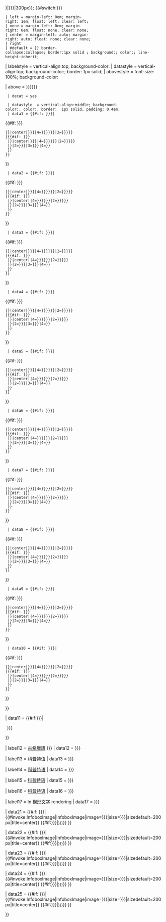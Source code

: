 {{infobox
| bodystyle = font-size:100%; width:{{#if:{{{width|{{{BREITE|}}}}}}|{{{width|{{{BREITE}}}}}}|300px}}; {{#switch:{{{position|{{{AUSRICHTUNG|right}}}}}}
 | left = margin-left: 0em; margin-right: 1em; float: left; clear: left;
 | none = margin-left: 0em; margin-right: 0em; float: none; clear: none;
 | center = margin-left: auto; margin-right: auto; float: none; clear: none;
 | right
 | #default = }} border-collapse:collapse; border:1px solid {{Portal:Egyptology/Colour6}}; background:{{Portal:Egyptology/Colour2}}; color:{{Portal:Egyptology/Colour6}}; line-height:inherit;

| labelstyle = vertical-align:top; background-color:{{Portal:Egyptology/Colour3}}
| datastyle  = vertical-align:top; background-color:{{Portal:Egyptology/Colour3}}; border: {{Portal:Egyptology/Colour6}} 1px solid;
| abovestyle = font-size: 100%; background-color:{{Portal:Egyptology/Colour1}}

| above = {{infobox|child=yes
  | title = {{{title|{{{TITEL|{{PAGENAME}}}}}}}}{{{expanded title|{{{TITEL-ERWEITERT|的[[圣书体]]}}}}}}
  | decat = yes <!-- remove from template:infobox tracking categories -->

  | datastyle  = vertical-align:middle; background-color:{{Portal:Egyptology/Colour2}}; color:{{Portal:Egyptology/Colour6}}; border: {{Portal:Egyptology/Colour6}} 1px solid; padding: 0.4em;
  | data1 = {{#if: {{{name|{{{NAME|}}}}}}|
{{#if: {{{name in cartouche|{{{NAME-IN-KARTUSCHE|}}}}}}
 |{{Hiero/cartouche|{{{name|{{{NAME}}}}}}|center|{{{name cartouche symbol|{{{NAME-KARTUSCHE-SYMBOL|}}}}}}|4={{{name determinative|{{{NAME-DETERMINATIV|}}}}}}}}{{br separated entries|1={{{name transcription|{{{NAME-TRANSKRIPTION|}}}}}}|2={{{name explanation|{{{NAME-ERKLÄRUNG|}}}}}}}}
 |{{#if: {{{name in Serekh|{{{NAME-IN-SERECH|}}}}}}
  |{{Hiero/Serech|{{{name|{{{NAME}}}}}}|center|{{{name Serekh symbol|{{{NAME-SERECH-SYMBOL|}}}}}}|4={{{name determinative|{{{NAME-DETERMINATIV|}}}}}}}}{{br separated entries|1={{{name transcription|{{{NAME-TRANSKRIPTION|}}}}}}|2={{{name explanation|{{{NAME-ERKLÄRUNG|}}}}}}}}
  |{{br separated entries|1={{{name|{{{NAME}}}}}}|2={{{name transcription|{{{NAME-TRANSKRIPTION|}}}}}}|3={{{name explanation|{{{NAME-ERKLÄRUNG|}}}}}}|4={{{name unicode|}}}}}
  }}
 }}
}}

  | data2 = {{#if: {{{name2|{{{NAME2|}}}}}}|
{{#if: {{{name2 in cartouche|{{{NAME2-IN-KARTUSCHE|}}}}}}
 |{{Hiero/cartouche|{{{name2|{{{NAME2}}}}}}|center|{{{name2 cartouche symbol|{{{NAME2-KARTUSCHE-SYMBOL|}}}}}}|4={{{name2 determinative|{{{NAME2-DETERMINATIV|}}}}}}}}{{br separated entries|1={{{name2 transcription|{{{NAME2-TRANSKRIPTION|}}}}}}|2={{{name2 explanation|{{{NAME2-ERKLÄRUNG|}}}}}}}}
 |{{#if: {{{name2 in Serekh|{{{NAME2-IN-SERECH|}}}}}}
  |{{Hiero/Serech|{{{name2|{{{NAME2}}}}}}|center|{{{name2 Serekh symbol|}}}|4={{{name2 determinative|{{{NAME2-DETERMINATIV|}}}}}}}}{{br separated entries|1={{{name2 transcription|{{{NAME2-TRANSKRIPTION|}}}}}}|2={{{name2 explanation|{{{NAME2-ERKLÄRUNG|}}}}}}}}
  |{{br separated entries|1={{{name2|{{{NAME2}}}}}}|2={{{name2 transcription|{{{NAME2-TRANSKRIPTION|}}}}}}|3={{{name2 explanation|{{{NAME2-ERKLÄRUNG|}}}}}}|4={{{name2 unicode|}}}}}
  }}
 }}
}}
  | data3 = {{#if: {{{name3|{{{NAME3|}}}}}}|
{{#if: {{{name3 in cartouche|{{{NAME3-IN-KARTUSCHE|}}}}}}
 |{{Hiero/cartouche|{{{name3|{{{NAME3}}}}}}|center|{{{name3 cartouche symbol|{{{NAME3-KARTUSCHE-SYMBOL|}}}}}}|4={{{name3 determinative|{{{NAME3-DETERMINATIV|}}}}}}}}{{br separated entries|1={{{name3 transcription|{{{NAME3-TRANSKRIPTION|}}}}}}|2={{{name3 explanation|{{{NAME3-ERKLÄRUNG|}}}}}}}}
 |{{#if: {{{name3 in Serekh|{{{NAME3-IN-SERECH|}}}}}}
  |{{Hiero/Serech|{{{name3|{{{NAME3}}}}}}|center|{{{name3 Serekh symbol|}}}|4={{{name3 determinative|{{{NAME3-DETERMINATIV|}}}}}}}}{{br separated entries|1={{{name3 transcription|{{{NAME3-TRANSKRIPTION|}}}}}}|2={{{name3 explanation|{{{NAME3-ERKLÄRUNG|}}}}}}}}
  |{{br separated entries|1={{{name3|{{{NAME3}}}}}}|2={{{name3 transcription|{{{NAME3-TRANSKRIPTION|}}}}}}|3={{{name3 explanation|{{{NAME3-ERKLÄRUNG|}}}}}}|4={{{name3 unicode|}}}}}
  }}
 }}
}}
  | data4 = {{#if: {{{name4|{{{NAME4|}}}}}}|
{{#if: {{{name4 in cartouche|{{{NAME4-IN-KARTUSCHE|}}}}}}
 |{{Hiero/cartouche|{{{name4|{{{NAME4}}}}}}|center|{{{name4 cartouche symbol|{{{NAME4-KARTUSCHE-SYMBOL|}}}}}}|4={{{name4 determinative|{{{NAME4-DETERMINATIV|}}}}}}}}{{br separated entries|1={{{name4 transcription|{{{NAME4-TRANSKRIPTION|}}}}}}|2={{{name4 explanation|{{{NAME4-ERKLÄRUNG|}}}}}}}}
 |{{#if: {{{name4 in Serekh|{{{NAME4-IN-SERECH|}}}}}}
  |{{Hiero/Serech|{{{name4|{{{NAME4}}}}}}|center|{{{name4 Serekh symbol|}}}|4={{{name4 determinative|{{{NAME4-DETERMINATIV|}}}}}}}}{{br separated entries|1={{{name4 transcription|{{{NAME4-TRANSKRIPTION|}}}}}}|2={{{name4 explanation|{{{NAME4-ERKLÄRUNG|}}}}}}}}
  |{{br separated entries|1={{{name4|{{{NAME4}}}}}}|2={{{name4 transcription|{{{NAME4-TRANSKRIPTION|}}}}}}|3={{{name4 explanation|{{{NAME4-ERKLÄRUNG|}}}}}}|4={{{name4 unicode|}}}}}
  }}
 }}
}}
  | data5 = {{#if: {{{name5|{{{NAME5|}}}}}}|
{{#if: {{{name5 in cartouche|{{{NAME5-IN-KARTUSCHE|}}}}}}
 |{{Hiero/cartouche|{{{name5|{{{NAME5}}}}}}|center|{{{name5 cartouche symbol|{{{NAME5-KARTUSCHE-SYMBOL|}}}}}}|4={{{name5 determinative|{{{NAME5-DETERMINATIV|}}}}}}}}{{br separated entries|1={{{name5 transcription|{{{NAME5-TRANSKRIPTION|}}}}}}|2={{{name5 explanation|{{{NAME5-ERKLÄRUNG|}}}}}}}}
 |{{#if: {{{name5 in Serekh|{{{NAME5-IN-SERECH|}}}}}}
  |{{Hiero/Serech|{{{name5|{{{NAME5}}}}}}|center|{{{name5 Serekh symbol|}}}|4={{{name5 determinative|{{{NAME5-DETERMINATIV|}}}}}}}}{{br separated entries|1={{{name5 transcription|{{{NAME5-TRANSKRIPTION|}}}}}}|2={{{name5 explanation|{{{NAME5-ERKLÄRUNG|}}}}}}}}
  |{{br separated entries|1={{{name5|{{{NAME5}}}}}}|2={{{name5 transcription|{{{NAME5-TRANSKRIPTION|}}}}}}|3={{{name5 explanation|{{{NAME5-ERKLÄRUNG|}}}}}}|4={{{name5 unicode|}}}}}
  }}
 }}
}}
  | data6 = {{#if: {{{name6|{{{NAME6|}}}}}}|
{{#if: {{{name6 in cartouche|{{{NAME6-IN-KARTUSCHE|}}}}}}
 |{{Hiero/cartouche|{{{name6|{{{NAME6}}}}}}|center|{{{name6 cartouche symbol|{{{NAME6-KARTUSCHE-SYMBOL|}}}}}}|4={{{name6 determinative|{{{NAME6-DETERMINATIV|}}}}}}}}{{br separated entries|1={{{name6 transcription|{{{NAME6-TRANSKRIPTION|}}}}}}|2={{{name6 explanation|{{{NAME6-ERKLÄRUNG|}}}}}}}}
 |{{#if: {{{name6 in Serekh|{{{NAME6-IN-SERECH|}}}}}}
  |{{Hiero/Serech|{{{name6|{{{NAME6}}}}}}|center|{{{name6 Serekh symbol|}}}|4={{{name6 determinative|{{{NAME6-DETERMINATIV|}}}}}}}}{{br separated entries|1={{{name6 transcription|{{{NAME6-TRANSKRIPTION|}}}}}}|2={{{name6 explanation|{{{NAME6-ERKLÄRUNG|}}}}}}}}
  |{{br separated entries|1={{{name6|{{{NAME6}}}}}}|2={{{name6 transcription|{{{NAME6-TRANSKRIPTION|}}}}}}|3={{{name6 explanation|{{{NAME6-ERKLÄRUNG|}}}}}}|4={{{name6 unicode|}}}}}
  }}
 }}
}}
  | data7 = {{#if: {{{name7|{{{NAME7|}}}}}}|
{{#if: {{{name7 in cartouche|{{{NAME7-IN-KARTUSCHE|}}}}}}
 |{{Hiero/cartouche|{{{name7|{{{NAME7}}}}}}|center|{{{name7 cartouche symbol|{{{NAME7-KARTUSCHE-SYMBOL|}}}}}}|4={{{name7 determinative|{{{NAME7-DETERMINATIV|}}}}}}}}{{br separated entries|1={{{name7 transcription|{{{NAME7-TRANSKRIPTION|}}}}}}|2={{{name7 explanation|{{{NAME7-ERKLÄRUNG|}}}}}}}}
 |{{#if: {{{name7 in Serekh|{{{NAME7-IN-SERECH|}}}}}}
  |{{Hiero/Serech|{{{name7|{{{NAME7}}}}}}|center|{{{name7 Serekh symbol|}}}|4={{{name7 determinative|{{{NAME7-DETERMINATIV|}}}}}}}}{{br separated entries|1={{{name7 transcription|{{{NAME7-TRANSKRIPTION|}}}}}}|2={{{name7 explanation|{{{NAME7-ERKLÄRUNG|}}}}}}}}
  |{{br separated entries|1={{{name7|{{{NAME7}}}}}}|2={{{name7 transcription|{{{NAME7-TRANSKRIPTION|}}}}}}|3={{{name7 explanation|{{{NAME7-ERKLÄRUNG|}}}}}}|4={{{name7 unicode|}}}}}
  }}
 }}
}}
  | data8 = {{#if: {{{name8|{{{NAME8|}}}}}}|
{{#if: {{{name8 in cartouche|{{{NAME8-IN-KARTUSCHE|}}}}}}
 |{{Hiero/cartouche|{{{name8|{{{NAME8}}}}}}|center|{{{name8 cartouche symbol|{{{NAME8-KARTUSCHE-SYMBOL|}}}}}}|4={{{name8 determinative|{{{NAME8-DETERMINATIV|}}}}}}}}{{br separated entries|1={{{name8 transcription|{{{NAME8-TRANSKRIPTION|}}}}}}|2={{{name8 explanation|{{{NAME8-ERKLÄRUNG|}}}}}}}}
 |{{#if: {{{name8 in Serekh|{{{NAME8-IN-SERECH|}}}}}}
  |{{Hiero/Serech|{{{name8|{{{NAME8}}}}}}|center|{{{name8 Serekh symbol|}}}|4={{{name8 determinative|{{{NAME8-DETERMINATIV|}}}}}}}}{{br separated entries|1={{{name8 transcription|{{{NAME8-TRANSKRIPTION|}}}}}}|2={{{name8 explanation|{{{NAME8-ERKLÄRUNG|}}}}}}}}
  |{{br separated entries|1={{{name8|{{{NAME8}}}}}}|2={{{name8 transcription|{{{NAME8-TRANSKRIPTION|}}}}}}|3={{{name8 explanation|{{{NAME8-ERKLÄRUNG|}}}}}}|4={{{name8 unicode|}}}}}
  }}
 }}
}}
  | data9 = {{#if: {{{name9|{{{NAME9|}}}}}}|
{{#if: {{{name9 in cartouche|{{{NAME9-IN-KARTUSCHE|}}}}}}
 |{{Hiero/cartouche|{{{name9|{{{NAME9}}}}}}|center|{{{name9 cartouche symbol|{{{NAME9-KARTUSCHE-SYMBOL|}}}}}}|4={{{name9 determinative|{{{NAME9-DETERMINATIV|}}}}}}}}{{br separated entries|1={{{name9 transcription|{{{NAME9-TRANSKRIPTION|}}}}}}|2={{{name9 explanation|{{{NAME9-ERKLÄRUNG|}}}}}}}}
 |{{#if: {{{name9 in Serekh|{{{NAME9-IN-SERECH|}}}}}}
  |{{Hiero/Serech|{{{name9|{{{NAME9}}}}}}|center|{{{name9 Serekh symbol|}}}|4={{{name9 determinative|{{{NAME9-DETERMINATIV|}}}}}}}}{{br separated entries|1={{{name9 transcription|{{{NAME9-TRANSKRIPTION|}}}}}}|2={{{name9 explanation|{{{NAME9-ERKLÄRUNG|}}}}}}}}
  |{{br separated entries|1={{{name9|{{{NAME9}}}}}}|2={{{name9 transcription|{{{NAME9-TRANSKRIPTION|}}}}}}|3={{{name9 explanation|{{{NAME9-ERKLÄRUNG|}}}}}}|4={{{name9 unicode|}}}}}
  }}
 }}
}}
  | data10 = {{#if: {{{name10|{{{NAME10|}}}}}}|
{{#if: {{{name10 in cartouche|{{{NAME10-IN-KARTUSCHE|}}}}}}
 |{{Hiero/cartouche|{{{name10|{{{NAME10}}}}}}|center|{{{name10 cartouche symbol|{{{NAME10-KARTUSCHE-SYMBOL|}}}}}}|4={{{name10 determinative|{{{NAME10-DETERMINATIV|}}}}}}}}{{br separated entries|1={{{name10 transcription|{{{NAME10-TRANSKRIPTION|}}}}}}|2={{{name10 explanation|{{{NAME10-ERKLÄRUNG|}}}}}}}}
 |{{#if: {{{name10 in Serekh|{{{NAME10-IN-SERECH|}}}}}}
  |{{Hiero/Serech|{{{name10|{{{NAME10}}}}}}|center|{{{name10 Serekh symbol|}}}|4={{{name10 determinative|{{{NAME10-DETERMINATIV|}}}}}}}}{{br separated entries|1={{{name10 transcription|{{{NAME10-TRANSKRIPTION|}}}}}}|2={{{name10 explanation|{{{NAME10-ERKLÄRUNG|}}}}}}}}
  |{{br separated entries|1={{{name10|{{{NAME10}}}}}}|2={{{name10 transcription|{{{NAME10-TRANSKRIPTION|}}}}}}|3={{{name10 explanation|{{{NAME10-ERKLÄRUNG|}}}}}}|4={{{name10 unicode|}}}}}
  }}
 }}
}}

}}

| data11 = {{#if:{{{remarks|{{{ANMERKUNGEN|}}}}}}| <div style="text-align:left; padding-left: 0.4em">{{{remarks|{{{ANMERKUNGEN}}}}}}</div> }}

| label12 = [[古希臘語]] {{{Greek expanded title|{{{GRIECHISCH-ERWEITERT|}}}}}} 
| data12  = {{{Greek|{{{GRIECHISCH|}}}}}}

| label13 = [[科普特语]]
| data13  = {{{Coptic|{{{KOPTISCH|}}}}}}

| label14 = [[科普特语]]
| data14  = {{{Coptic-Sahidic|{{{KOPTISCH-SAHIDISCH|}}}}}}

| label15 = [[科普特语]]
| data15  = {{{Coptic-Bohairic|{{{KOPTISCH-BOHAIRISCH|}}}}}}

| label16 = [[科普特语]]
| data16  = {{{Coptic-Ancient Coptic|{{{KOPTISCH-ALTKOPTISCH|}}}}}}

| label17 = In [[楔形文字]] rendering 
| data17  = {{{Cuneiform|{{{KEILSCHRIFTLICH|}}}}}}

| data21  = {{#if: {{{image1|{{{BILD1|}}}}}}| {{#invoke:InfoboxImage|InfoboxImage|image={{{image1|{{{BILD1}}}}}}|size={{{image1-width|{{{BILD1-BREITE|}}}}}}|sizedefault=200px|title=center}} {{#if:{{{image1 description|{{{BILD1-BESCHREIBUNG|}}}}}}|<span style="font-size:smaller">{{{image1 description|{{{BILD1-BESCHREIBUNG|}}}}}}</span>}} }}


| data22  = {{#if: {{{image2|{{{BILD2|}}}}}}| {{#invoke:InfoboxImage|InfoboxImage|image={{{image2|{{{BILD2}}}}}}|size={{{image2-width|{{{BILD2-BREITE|}}}}}}|sizedefault=200px|title=center}} {{#if:{{{image2 description|{{{BILD2-BESCHREIBUNG|}}}}}}|<span style="font-size:smaller">{{{image2 description|{{{BILD2-BESCHREIBUNG|}}}}}}</span>}} }}


| data23  = {{#if: {{{image3|{{{BILD3|}}}}}}| {{#invoke:InfoboxImage|InfoboxImage|image={{{image3|{{{BILD3}}}}}}|size={{{image3-width|{{{BILD3-BREITE|}}}}}}|sizedefault=200px|title=center}} {{#if:{{{image3 description|{{{BILD3-BESCHREIBUNG|}}}}}}|<span style="font-size:smaller">{{{image3 description|{{{BILD3-BESCHREIBUNG|}}}}}}</span>}} }}


| data24  = {{#if: {{{image4|{{{BILD4|}}}}}}| {{#invoke:InfoboxImage|InfoboxImage|image={{{image4|{{{BILD4}}}}}}|size={{{image4-width|{{{BILD4-BREITE|}}}}}}|sizedefault=200px|title=center}} {{#if:{{{image4 description|{{{BILD4-BESCHREIBUNG|}}}}}}|<span style="font-size:smaller">{{{image4 description|{{{BILD4-BESCHREIBUNG|}}}}}}</span>}} }}


| data25  = {{#if: {{{image5|{{{BILD5|}}}}}}| {{#invoke:InfoboxImage|InfoboxImage|image={{{image5|{{{BILD5}}}}}}|size={{{image5-width|{{{BILD5-BREITE|}}}}}}|sizedefault=200px|title=center}} {{#if:{{{image5 description|{{{BILD5-BESCHREIBUNG|}}}}}}|<span style="font-size:smaller">{{{image5 description|{{{BILD5-BESCHREIBUNG|}}}}}}</span>}} }}

}}<noinclude>
{{Documentation}}
</noinclude>